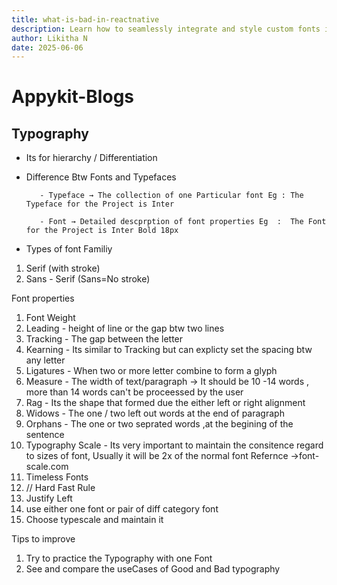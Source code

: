 ```yaml
---
title: what-is-bad-in-reactnative
description: Learn how to seamlessly integrate and style custom fonts in your Expo app using NativeWind and Tailwind-style utilities.
author: Likitha N
date: 2025-06-06
---
```


# Appykit-Blogs

## Typography

- Its for hierarchy / Differentiation
- Difference Btw Fonts and Typefaces

         - Typeface → The collection of one Particular font Eg : The Typeface for the Project is Inter

         - Font → Detailed descprption of font properties Eg  :  The Font for the Project is Inter Bold 18px

- Types of font Familiy

1. Serif (with stroke)
2. Sans - Serif (Sans=No stroke)

Font properties

1. Font Weight
2. Leading - height of line or the gap btw two lines
3. Tracking - The gap between the letter
4. Kearning - Its similar to Tracking but can explicty set the spacing btw any letter
5. Ligatures - When two or more letter combine to form a glyph
6. Measure - The width of text/paragraph -> It should be 10 -14 words , more than 14 words can't be proceessed by the user
7. Rag - Its the shape that formed due the either left or right alignment
8. Widows - The one / two left out words at the end of paragraph
9. Orphans - The one or two seprated words ,at the begining of the sentence
10. Typography Scale - Its very important to maintain the consitence regard to sizes of font, Usually it will be 2x of the normal font
    Refernce ->font-scale.com
11. Timeless Fonts
12. // Hard Fast Rule
13. Justify Left
14. use either one font or pair of diff category font
15. Choose typescale and maintain it

Tips to improve

1. Try to practice the Typography with one Font
2. See and compare the useCases of Good and Bad typography
